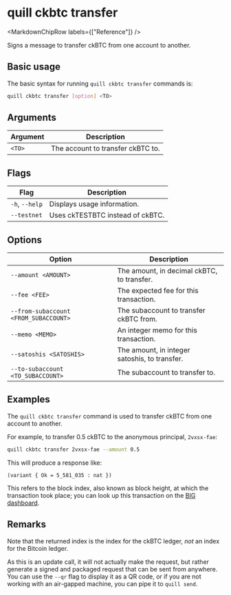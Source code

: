 
# quill ckbtc transfer

<MarkdownChipRow labels={["Reference"]} />

Signs a message to transfer ckBTC from one account to another.

## Basic usage

The basic syntax for running `quill ckbtc transfer` commands is:

```bash
quill ckbtc transfer [option] <TO>
```

## Arguments

| Argument | Description                       |
|----------|-----------------------------------|
| `<TO>`   | The account to transfer ckBTC to. |

## Flags

| Flag           | Description                      |
|----------------|----------------------------------|
| `-h`, `--help` | Displays usage information.      |
| `--testnet`    | Uses ckTESTBTC instead of ckBTC. |

## Options

| Option                                | Description                                   |
|---------------------------------------|-----------------------------------------------|
| `--amount <AMOUNT>`                   | The amount, in decimal ckBTC, to transfer.    |
| `--fee <FEE>`                         | The expected fee for this transaction.        |
| `--from-subaccount <FROM_SUBACCOUNT>` | The subaccount to transfer ckBTC from.        |
| `--memo <MEMO>`                       | An integer memo for this transaction.         |
| `--satoshis <SATOSHIS>`               | The amount, in integer satoshis, to transfer. |
| `--to-subaccount <TO_SUBACCOUNT>`     | The subaccount to transfer to.                |

## Examples

The `quill ckbtc transfer` command is used to transfer ckBTC from one account to another.

For example, to transfer 0.5 ckBTC to the anonymous principal, `2vxsx-fae`:

```sh
quill ckbtc transfer 2vxsx-fae --amount 0.5
```

This will produce a response like:

```candid
(variant { Ok = 5_581_035 : nat })
```

This refers to the block index, also known as block height, at which the transaction took place; you can look up this transaction on the [BIG dashboard]. 

## Remarks

Note that the returned index is the index for the ckBTC ledger, *not* an index for the Bitcoin ledger.

As this is an update call, it will not actually make the request, but rather generate a signed and packaged request that can be sent from anywhere. You can use the `--qr` flag to display it as a QR code, or if you are not working with an air-gapped machine, you can pipe it to `quill send`.

[BIG dashboard]: https://dashboard.internetcomputer.org/bitcoin/transactions
